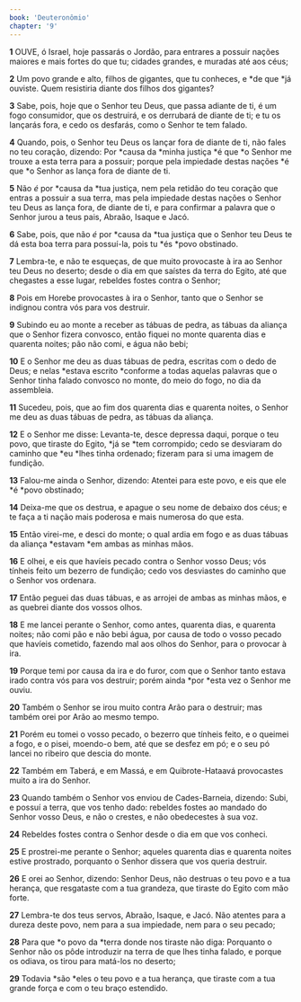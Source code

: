 ```yaml
---
book: 'Deuteronômio'
chapter: '9'
---
```


**1** OUVE, ó Israel, hoje passarás o Jordão, para entrares a possuir nações maiores e mais fortes do que tu; cidades grandes, e muradas até aos céus;

**2** Um povo grande e alto, filhos de gigantes, que tu conheces, e *de que *já ouviste. Quem resistiria diante dos filhos dos gigantes?

**3** Sabe, pois, hoje que o Senhor teu Deus, que passa adiante de ti, é um fogo consumidor, que os destruirá, e os derrubará de diante de ti; e tu os lançarás fora, e cedo os desfarás, como o Senhor te tem falado.

**4** Quando, pois, o Senhor teu Deus os lançar fora de diante de ti, não fales no teu coração, dizendo: Por *causa da *minha justiça *é que *o Senhor me trouxe a esta terra para a possuir; porque pela impiedade destas nações *é que *o Senhor as lança fora de diante de ti.

**5** Não _é_ por *causa da *tua justiça, nem pela retidão do teu coração que entras a possuir a sua terra, mas pela impiedade destas nações o Senhor teu Deus as lança fora, de diante de ti, e para confirmar a palavra que o Senhor jurou a teus pais, Abraão, Isaque e Jacó.

**6** Sabe, pois, que não _é_ por *causa da *tua justiça que o Senhor teu Deus te dá esta boa terra para possuí-la, pois tu *és *povo obstinado.

**7** Lembra-te, e não te esqueças, de que muito provocaste à ira ao Senhor teu Deus no deserto; desde o dia em que saístes da terra do Egito, até que chegastes a esse lugar, rebeldes fostes contra o Senhor;

**8** Pois em Horebe provocastes à ira o Senhor, tanto que o Senhor se indignou contra vós para vos destruir.

**9** Subindo eu ao monte a receber as tábuas de pedra, as tábuas da aliança que o Senhor fizera convosco, então fiquei no monte quarenta dias e quarenta noites; pão não comi, e água não bebi;

**10** E o Senhor me deu as duas tábuas de pedra, escritas com o dedo de Deus; e nelas *estava escrito *conforme a todas aquelas palavras que o Senhor tinha falado convosco no monte, do meio do fogo, no dia da assembleia.

**11** Sucedeu, pois, que ao fim dos quarenta dias e quarenta noites, o Senhor me deu as duas tábuas de pedra, as tábuas da aliança.

**12** E o Senhor me disse: Levanta-te, desce depressa daqui, porque o teu povo, que tiraste do Egito, *já se *tem corrompido; cedo se desviaram do caminho que *eu *lhes tinha ordenado; fizeram para si uma imagem de fundição.

**13** Falou-me ainda o Senhor, dizendo: Atentei para este povo, e eis que ele *é *povo obstinado;

**14** Deixa-me que os destrua, e apague o seu nome de debaixo dos céus; e te faça a ti nação mais poderosa e mais numerosa do que esta.

**15** Então virei-me, e desci do monte; o qual ardia em fogo e as duas tábuas da aliança *estavam *em ambas as minhas mãos.

**16** E olhei, e eis que havíeis pecado contra o Senhor vosso Deus; vós tínheis feito um bezerro de fundição; cedo vos desviastes do caminho que o Senhor vos ordenara.

**17** Então peguei das duas tábuas, e as arrojei de ambas as minhas mãos, e as quebrei diante dos vossos olhos.

**18** E me lancei perante o Senhor, como antes, quarenta dias, e quarenta noites; não comi pão e não bebi água, por causa de todo o vosso pecado que havíeis cometido, fazendo mal aos olhos do Senhor, para o provocar à ira.

**19** Porque temi por causa da ira e do furor, com que o Senhor tanto estava irado contra vós para vos destruir; porém ainda *por *esta vez o Senhor me ouviu.

**20** Também o Senhor se irou muito contra Arão para o destruir; mas também orei por Arão ao mesmo tempo.

**21** Porém eu tomei o vosso pecado, o bezerro que tínheis feito, e o queimei a fogo, e o pisei, moendo-o bem, até que se desfez em pó; e o seu pó lancei no ribeiro que descia do monte.

**22** Também em Taberá, e em Massá, e em Quibrote-Hataavá provocastes muito a ira do Senhor.

**23** Quando também o Senhor vos enviou de Cades-Barneia, dizendo: Subi, e possuí a terra, que vos tenho dado: rebeldes fostes ao mandado do Senhor vosso Deus, e não o crestes, e não obedecestes à sua voz.

**24** Rebeldes fostes contra o Senhor desde o dia em que vos conheci.

**25** E prostrei-me perante o Senhor; aqueles quarenta dias e quarenta noites estive prostrado, porquanto o Senhor dissera que vos queria destruir.

**26** E orei ao Senhor, dizendo: Senhor Deus, não destruas o teu povo e a tua herança, que resgataste com a tua grandeza, que tiraste do Egito com mão forte.

**27** Lembra-te dos teus servos, Abraão, Isaque, e Jacó. Não atentes para a dureza deste povo, nem para a sua impiedade, nem para o seu pecado;

**28** Para que *o povo da *terra donde nos tiraste não diga: Porquanto o Senhor não os pôde introduzir na terra de que lhes tinha falado, e porque os odiava, os tirou para matá-los no deserto;

**29** Todavia *são *eles o teu povo e a tua herança, que tiraste com a tua grande força e com o teu braço estendido.
